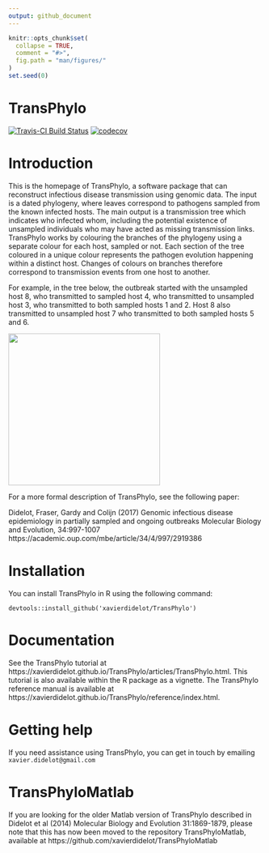 ```yaml
---
output: github_document
---
```


<!-- README.md is generated from README.Rmd. Please edit that file -->

```r
knitr::opts_chunk$set(
  collapse = TRUE,
  comment = "#>",
  fig.path = "man/figures/"
)
set.seed(0)
```
# TransPhylo

[![Travis-CI Build Status](https://travis-ci.com/xavierdidelot/TransPhylo.svg?branch=master)](https://travis-ci.com/xavierdidelot/TransPhylo)
[![codecov](https://codecov.io/gh/xavierdidelot/TransPhylo/branch/master/graph/badge.svg)](https://codecov.io/gh/xavierdidelot/TransPhylo)


# Introduction

This is the homepage of TransPhylo, a software package that can reconstruct infectious disease transmission using genomic data. The input is a dated phylogeny, where leaves correspond to pathogens sampled from the known infected hosts. The main output is a transmission tree which indicates who infected whom, including the potential existence of unsampled individuals who may have acted as missing transmission links. TransPhylo works by colouring the branches of the phylogeny using a separate colour for each host, sampled or not. Each section of the tree  coloured in a unique colour represents the pathogen evolution happening within a distinct host. Changes of colours on branches therefore correspond to transmission events from one host to another.

For example, in the tree below, the outbreak started with the unsampled host 8, who transmitted to sampled host 4, who transmitted to unsampled host 3, who transmitted to both sampled hosts 1 and 2. Host 8 also transmitted to unsampled host 7 who transmitted to both sampled hosts 5 and 6.

<img src="https://raw.githubusercontent.com/wiki/xavierdidelot/TransPhylo/example.png" width="300">

For a more formal description of TransPhylo, see the following paper:

Didelot, Fraser, Gardy and Colijn (2017)
Genomic infectious disease epidemiology in partially sampled and ongoing outbreaks
Molecular Biology and Evolution, 34:997-1007
https://academic.oup.com/mbe/article/34/4/997/2919386

# Installation

You can install TransPhylo in R using the following command:

`devtools::install_github('xavierdidelot/TransPhylo')`

# Documentation

See the TransPhylo tutorial at https://xavierdidelot.github.io/TransPhylo/articles/TransPhylo.html. This tutorial is also available within the R package as a vignette. The TransPhylo reference manual is available at https://xavierdidelot.github.io/TransPhylo/reference/index.html.

# Getting help

If you need assistance using TransPhylo, you can get in touch by emailing `xavier.didelot@gmail.com`


# TransPhyloMatlab

If you are looking for the older Matlab version of TransPhylo described in Didelot et al (2014) Molecular Biology and Evolution 31:1869-1879, please note that this has now been moved to the repository TransPhyloMatlab, available at https://github.com/xavierdidelot/TransPhyloMatlab
